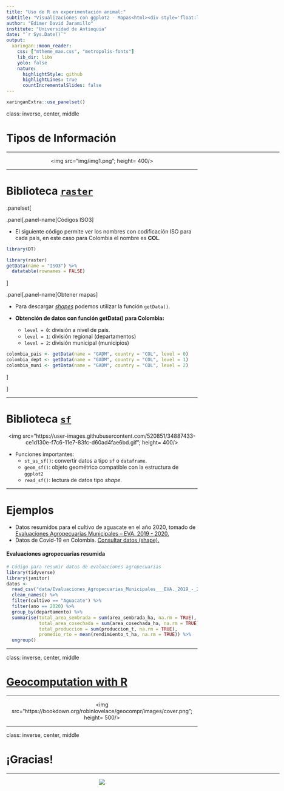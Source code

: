 ```yaml
---
title: "Uso de R en experimentación animal:"
subtitle: "Visualizaciones con ggplot2 - Mapas<html><div style='float:left'></div><hr color='#EB811B' size=1px width=800px></html>"
author: "Edimer David Jaramillo"
institute: "Universidad de Antioquia"
date: "`r Sys.Date()`"
output:
  xaringan::moon_reader:
    css: ["mtheme_max.css", "metropolis-fonts"]
    lib_dir: libs
    yolo: false
    nature:
      highlightStyle: github
      highlightLines: true
      countIncrementalSlides: false
---
```


```r
xaringanExtra::use_panelset()
```

class: inverse, center, middle

# Tipos de Información
<html><div style='float:left'></div><hr color='#EB811B' size=1px width=720px></html> 

<center>
<img src="img/img1.png"; height= 400/>
</center>

---

# Biblioteca [`raster`](https://cran.r-project.org/web/packages/raster/raster.pdf)

.panelset[

.panel[.panel-name[Códigos ISO3]

- El siguiente código permite ver los nombres con codificación ISO para cada país, en este caso para Colombia el nombre es **COL**.

```r
library(DT)
```

```r
library(raster)
getData(name = "ISO3") %>%  
  datatable(rownames = FALSE)
```

]

.panel[.panel-name[Obtener mapas]

- Para descargar [*shapes*](https://es.wikipedia.org/wiki/Shapefile) podemos utilizar la función `getData()`.
- **Obtención de datos con función getData() para Colombia:**

  - `level = 0`: división a nivel de país.
  - `level = 1`: división regional (departamentos)
  - `level = 2`: división municipal (municipios)
  
```r
colombia_pais <- getData(name = "GADM", country = "COL", level = 0)
colombia_dept <- getData(name = "GADM", country = "COL", level = 1)
colombia_muni <- getData(name = "GADM", country = "COL", level = 2)
```

]

]


---

# Biblioteca [`sf`](https://r-spatial.github.io/sf/index.html) 

<center>
<img src="https://user-images.githubusercontent.com/520851/34887433-ce1d130e-f7c6-11e7-83fc-d60ad4fae6bd.gif"; height= 400/>
</center>

- Funciones importantes:
  - `st_as_sf()`: convertir datos a tipo `sf` o `dataframe`.
  - `geom_sf()`: objeto geométrico compatible con la estructura de `ggplot2`
  - `read_sf()`: lectura de datos tipo *shape*.


---

# Ejemplos

- Datos resumidos para el cultivo de aguacate en el año 2020, tomado de [Evaluaciones Agropecuarias Municipales – EVA. 2019 - 2020.](https://www.datos.gov.co/Agricultura-y-Desarrollo-Rural/Evaluaciones-Agropecuarias-Municipales-EVA-2019-20/p5fp-pay3)
- Datos de Covid-19 en Colombia. [Consultar datos (shape).](https://datosabiertos.esri.co/datasets/colombia-covid19-coronavirus-departamento/explore?location=4.621900%2C-74.297150%2C5.62)

#### Evaluaciones agropecuarias resumida

```r
# Código para resumir datos de evaluaciones agropecuarias
library(tidyverse)
library(janitor)
datos <-
  read_csv("data/Evaluaciones_Agropecuarias_Municipales___EVA._2019_-_2020.csv") %>% 
  clean_names() %>% 
  filter(cultivo == "Aguacate") %>% 
  filter(ano == 2020) %>% 
  group_by(departamento) %>%
  summarise(total_area_sembrada = sum(area_sembrada_ha, na.rm = TRUE),
            total_area_cosechada = sum(area_cosechada_ha, na.rm = TRUE),
            total_produccion = sum(produccion_t, na.rm = TRUE),
            promedio_rto = mean(rendimiento_t_ha, na.rm = TRUE)) %>% 
  ungroup()
```


---

class: inverse, center, middle

# [Geocomputation with R](https://bookdown.org/robinlovelace/geocompr/)
<html><div style='float:left'></div><hr color='#EB811B' size=1px width=720px></html> 

<center>
<img src="https://bookdown.org/robinlovelace/geocompr/images/cover.png"; height= 500/>
</center>


---
class: inverse, center, middle

# ¡Gracias!

<html><div style='float:left'></div><hr color='#EB811B' size=1px width=720px></html> 

<center>
<img src="img/gracias.gif"/>
</center>

